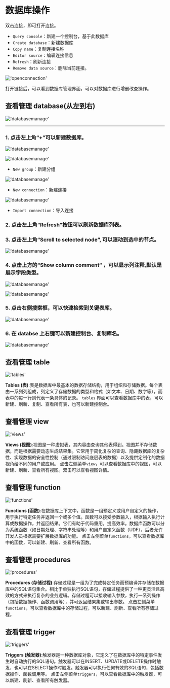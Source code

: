 # 数据库操作

双击连接，即可打开连接。
- `Query console`：新建一个控制台，基于此数据库
- `Create database`：新建数据库
- `Copy name`：复制连接名称
- `Editor source`：编辑连接信息
- `Refresh`：刷新连接
- `Remove data source`：删除当前连接。

!['openconnection'](/image/connection-manage/openconnection.png)

打开链接后，可以看到数据库管理界面，可以对数据库进行增删改查操作。


## 查看管理 database(从左到右)

!['databasemanage'](/image/connection-manage/databasemanage77.png)

---

### 1. 点击左上角“+”可以新建数据库。

!['databasemanage'](/image/connection-manage/databasemanage55.png)


!['databasemanage'](/image/connection-manage/databasemanage44.png)

- `New group`：新建分组

!['databasemanage'](/image/connection-manage/databasemanage22.png)

- `New connection`：新建连接

!['databasemanage'](/image/connection-manage/databasemanage33.png)

- `Import connection`：导入连接


### 2. 点击左上角“Refresh”按钮可以刷新数据库列表。

### 3. 点击左上角“Scroll to selected node”, 可以滚动到选中的节点。

!['databasemanage'](/image/connection-manage/Scroll.png)

### 4. 点击上方的“Show column comment“ ，可以显示列注释,默认是展示字段类型。

!['databasemanage'](/image/connection-manage/column-comment2.png)

!['databasemanage'](/image/connection-manage/column-comment3.png)

### 5. 点击右侧搜索框，可以快速检索到关键表库。

!['databasemanage'](/image/connection-manage/searchBar.png)

### 6. 在 databse 上右键可以新建控制台、复制库名。

!['databasemanage'](/image/connection-manage/databasemanage66.png)


## 查看管理 table
!['tables'](/image/connection-manage/tables.png)

**Tables (表)**:表是数据库中最基本的数据存储结构，用于组织和存储数据。每个表由一系列列组成，列定义了存储数据的类型和格式（如文本、日期、数字等），而表中的每一行则代表一条具体的记录。
`tables` 界面可以查看数据库中的表，可以新建、刷新、复制、查看所有表，也可以新建控制台。

## 查看管理 view
!['views'](/image/connection-manage/views.png)

**Views (视图)**:视图是一种虚拟表，其内容由查询其他表得到。视图并不存储数据，而是根据需要动态生成结果集。它常用于简化复杂的查询、隐藏数据库的复杂性、实现数据的安全性控制（通过限制访问底层表的数据）以及提供定制化的数据视角给不同的用户或应用。
点击左侧菜单`view`，可以查看数据库中的视图，可以新建、刷新、查看所有视图。双击可以查看视图详情。

## 查看管理 function
!['functions'](/image/connection-manage/functions.png)

**Functions (函数)**:在数据库上下文中，函数是一组预定义或用户自定义的操作，用于执行特定任务并返回一个或多个值。函数可以接受参数输入，根据输入执行计算或数据操作，并返回结果。它们有助于代码重用，提高效率。数据库函数可以分为系统函数（如日期处理、字符串处理等）和用户自定义函数（UDF），后者允许开发人员根据需要扩展数据库的功能。
点击左侧菜单`functions`，可以查看数据库中的函数，可以新建、刷新、查看所有函数。

## 查看管理 procedures
!['procedures'](/image/connection-manage/procedures.png)

**Procedures (存储过程)**:存储过程是一组为了完成特定任务而预编译并存储在数据库中的SQL语句集合。相比于单独执行SQL语句，存储过程提供了一种更灵活且高效的方式来执行复杂的业务逻辑。存储过程可以接收输入参数，执行一系列操作（包括数据操作、函数调用等），并可返回结果集或输出参数。
点击左侧菜单`functions`，可以查看数据库中的存储过程，可以新建、刷新、查看所有存储过程。

## 查看管理 trigger
!['triggers'](/image/connection-manage/triggers.png)

**Triggers (触发器)**:触发器是一种数据库对象，它定义了在数据库中的特定事件发生时自动执行的SQL语句。触发器可以在INSERT、UPDATE或DELETE操作时触发，也可以在SELECT操作时触发。触发器可以执行任何有效的SQL语句，包括数据操作、函数调用等。
点击左侧菜单`triggers`，可以查看数据库中的触发器，可以新建、刷新、查看所有触发器。
